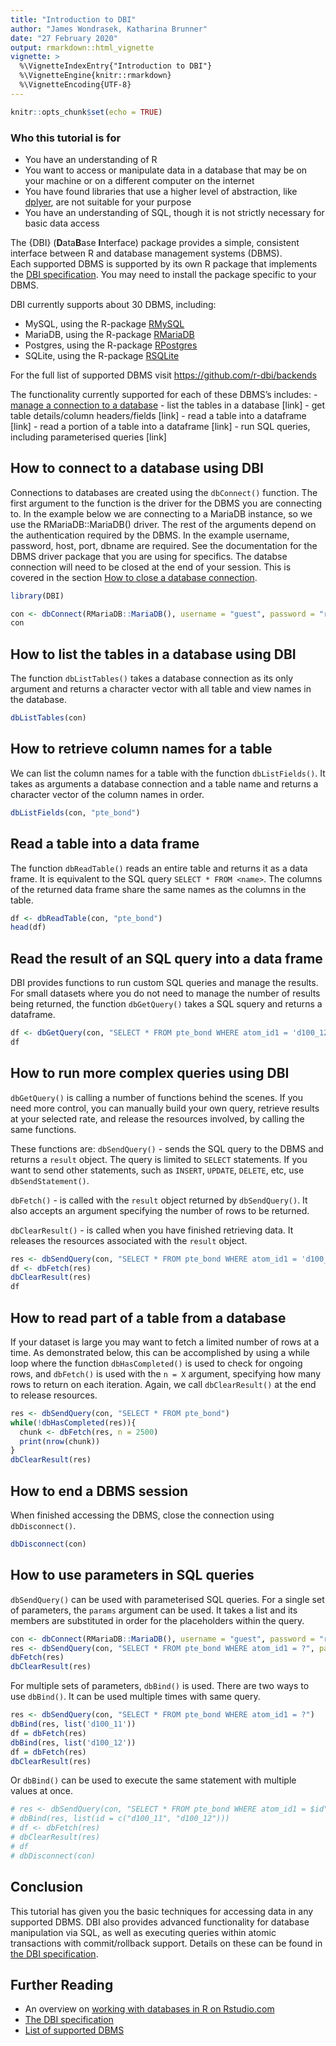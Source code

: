 ```yaml
---
title: "Introduction to DBI"
author: "James Wondrasek, Katharina Brunner"
date: "27 February 2020"
output: rmarkdown::html_vignette
vignette: >
  %\VignetteIndexEntry{"Introduction to DBI"}
  %\VignetteEngine{knitr::rmarkdown}
  %\VignetteEncoding{UTF-8}
---
```


```r
knitr::opts_chunk$set(echo = TRUE)
```

### Who this tutorial is for
- You have an understanding of R
- You want to access or manipulate data in a database that may be on your machine or on a different computer on the internet
- You have found libraries that use a higher level of abstraction, like [dplyer](missinglink), are not suitable for your purpose
- You have an understanding of SQL, though it is not strictly necessary for basic data access

The {DBI} (**D**ata**B**ase **I**nterface) package provides a simple, consistent interface between R and database management systems (DBMS).  
Each supported DBMS is supported by its own R package that implements the [DBI specification](https://cran.r-project.org/web/packages/DBI/vignettes/spec.html). You may need to install the package specific to your DBMS.

DBI currently supports about 30 DBMS, including:

* MySQL, using the R-package [RMySQL](https://github.com/r-dbi/RMySQL)
* MariaDB, using the R-package [RMariaDB](https://github.com/r-dbi/RMariaDB)
* Postgres, using the R-package [RPostgres](https://github.com/r-dbi/RPostgres)
* SQLite, using the R-package [RSQLite](https://github.com/r-dbi/RSQLite)

For the full list of supported DBMS visit [https://github.com/r-dbi/backends](https://github.com/r-dbi/backends)

The functionality currently supported for each of these DBMS's includes:
- [manage a connection to a database](#connecting-to-a-database)
- list the tables in a database [link]
- get table details/column headers/fields [link]
- read a table into a dataframe [link]
- read a portion of a table into a dataframe [link]
- run SQL queries, including parameterised queries [link]

## How to connect to a database using DBI

Connections to databases are created using the `dbConnect()` function. 
The first argument to the function is the driver for the DBMS you are connecting to. 
In the example below we are connecting to a MariaDB instance, so we use the RMariaDB::MariaDB() driver. 
The rest of the arguments depend on the authentication required by the DBMS. In the example username, password, host, port, dbname are required. 
See the documentation for the DBMS driver package that you are using for specifics.
The databse connection will need to be closed at the end of your session. This is covered in the section [How to close a database connection](#how-to-close-a-database-connection).

```r
library(DBI)

con <- dbConnect(RMariaDB::MariaDB(), username = "guest", password = "relational", host = "relational.fit.cvut.cz", port = 3306, dbname = "PTE")
con
```

## How to list the tables in a database using DBI

The function `dbListTables()` takes a database connection as its only argument and returns a character vector with all table and view names in the database.

```r
dbListTables(con)
```

## How to retrieve column names for a table

We can list the column names for a table with the function `dbListFields()`.
It takes as arguments a database connection and a table name and returns a character vector of the column names in order.


```r
dbListFields(con, "pte_bond")
```

## Read a table into a data frame

The function `dbReadTable()` reads an entire table and returns it as a data frame. It is equivalent to the SQL query `SELECT * FROM <name>`.
The columns of the returned data frame share the same names as the columns in the table.

```r
df <- dbReadTable(con, "pte_bond")
head(df)
```

## Read the result of an SQL query into a data frame

DBI provides functions to run custom SQL queries and manage the results.
For small datasets where you do not need to manage the number of results being returned, the function `dbGetQuery()` takes a SQL squery and returns a dataframe.

```r
df <- dbGetQuery(con, "SELECT * FROM pte_bond WHERE atom_id1 = 'd100_12'")
df
```

## How to run more complex queries using DBI

`dbGetQuery()` is calling a number of functions behind the scenes. 
If you need more control, you can manually build your own query, retrieve results at your selected rate, and release the resources involved, by calling the same functions.

These functions are:
`dbSendQuery()` - sends the SQL query to the DBMS and returns a `result` object.
The query is limited to `SELECT` statements.
If you want to send other statements, such as `INSERT`, `UPDATE`, `DELETE`, etc, use `dbSendStatement()`.

`dbFetch()` - is called with the `result` object returned by `dbSendQuery()`.
It also accepts an argument specifying the number of rows to be returned.

`dbClearResult()` - is called when you have finished retrieving data.
It releases the resources associated with the `result` object.

```r
res <- dbSendQuery(con, "SELECT * FROM pte_bond WHERE atom_id1 = 'd100_12'")
df <- dbFetch(res)
dbClearResult(res)
df
```

## How to read part of a table from a database

If your dataset is large you may want to fetch a limited number of rows at a time.
As demonstrated below, this can be accomplished by using a while loop where the function `dbHasCompleted()` is used to check for ongoing rows, and `dbFetch()` is used with the `n = X` argument, specifying how many rows to return on each iteration.
Again, we call `dbClearResult()` at the end to release resources. 

```r

res <- dbSendQuery(con, "SELECT * FROM pte_bond")
while(!dbHasCompleted(res)){
  chunk <- dbFetch(res, n = 2500)
  print(nrow(chunk))
}
dbClearResult(res)

```

## How to end a DBMS session

When finished accessing the DBMS, close the connection using `dbDisconnect()`.

```r

dbDisconnect(con)

```

## How to use parameters in SQL queries

`dbSendQuery()` can be used with parameterised SQL queries.
For a single set of parameters, the `params` argument can be used. It takes a list and its members are substituted in order for the placeholders within the query. 

```r

con <- dbConnect(RMariaDB::MariaDB(), username = "guest", password = "relational", host = "relational.fit.cvut.cz", port = 3306, dbname = "PTE")
res <- dbSendQuery(con, "SELECT * FROM pte_bond WHERE atom_id1 = ?", params = list('d100_11'))
dbFetch(res)
dbClearResult(res)

```

For multiple sets of parameters, `dbBind()` is used.
There are two ways to use `dbBind()`.
It can be used multiple times with same query.

```r
res <- dbSendQuery(con, "SELECT * FROM pte_bond WHERE atom_id1 = ?")
dbBind(res, list('d100_11'))
df = dbFetch(res)
dbBind(res, list('d100_12'))
df = dbFetch(res)
dbClearResult(res)

```

Or `dbBind()` can be used to execute the same statement with multiple values at once.

```r
# res <- dbSendQuery(con, "SELECT * FROM pte_bond WHERE atom_id1 = $id")
# dbBind(res, list(id = c("d100_11", "d100_12")))
# df <- dbFetch(res)
# dbClearResult(res)
# df
# dbDisconnect(con)
```

## Conclusion

This tutorial has given you the basic techniques for accessing data in any supported DBMS. 
DBI also provides advanced functionality for database manipulation via SQL, as well as executing queries within atomic transactions with commit/rollback support. Details on these can be found in [the DBI specification](https://cran.r-project.org/web/packages/DBI/vignettes/spec.html).

## Further Reading

* An overview on [working with databases in R on Rstudio.com](https://db.rstudio.com/)
* [The DBI specification](https://cran.r-project.org/web/packages/DBI/vignettes/spec.html)
* [List of supported DBMS](https://github.com/r-dbi/backends)
